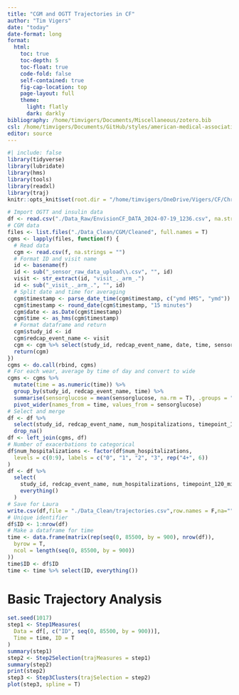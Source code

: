 ```yaml
---
title: "CGM and OGTT Trajectories in CF"
author: "Tim Vigers"
date: "today"
date-format: long
format:
  html:
    toc: true
    toc-depth: 5
    toc-float: true
    code-fold: false
    self-contained: true
    fig-cap-location: top
    page-layout: full
    theme:
      light: flatly
      dark: darkly
bibliography: /home/timvigers/Documents/Miscellaneous/zotero.bib
csl: /home/timvigers/Documents/GitHub/styles/american-medical-association.csl
editor: source
---
```


```r
#| include: false
library(tidyverse)
library(lubridate)
library(hms)
library(tools)
library(readxl)
library(traj)
knitr::opts_knit$set(root.dir = "/home/timvigers/OneDrive/Vigers/CF/Christine Chan/EnVision CF")
```

```r
# Import OGTT and insulin data
df <- read.csv("./Data_Raw/EnvisionCF_DATA_2024-07-19_1236.csv", na.strings = "")
# CGM data
files <- list.files("./Data_Clean/CGM/Cleaned", full.names = T)
cgms <- lapply(files, function(f) {
  # Read data
  cgm <- read.csv(f, na.strings = "")
  # Format ID and visit name
  id <- basename(f)
  id <- sub("_sensor_raw_data_upload\\.csv", "", id)
  visit <- str_extract(id, "visit_._arm_.")
  id <- sub("_visit_._arm_.", "", id)
  # Split date and time for averaging
  cgm$timestamp <- parse_date_time(cgm$timestamp, c("ymd HMS", "ymd"))
  cgm$timestamp <- round_date(cgm$timestamp, "15 minutes")
  cgm$date <- as.Date(cgm$timestamp)
  cgm$time <- as_hms(cgm$timestamp)
  # Format dataframe and return
  cgm$study_id <- id
  cgm$redcap_event_name <- visit
  cgm <- cgm %>% select(study_id, redcap_event_name, date, time, sensorglucose)
  return(cgm)
})
cgms <- do.call(rbind, cgms)
# For each wear, average by time of day and convert to wide
cgms <- cgms %>%
  mutate(time = as.numeric(time)) %>%
  group_by(study_id, redcap_event_name, time) %>%
  summarise(sensorglucose = mean(sensorglucose, na.rm = T), .groups = "drop") %>%
  pivot_wider(names_from = time, values_from = sensorglucose)
# Select and merge
df <- df %>%
  select(study_id, redcap_event_name, num_hospitalizations, timepoint_120_min) %>%
  drop_na()
df <- left_join(cgms, df)
# Number of exacerbations to categorical
df$num_hospitalizations <- factor(df$num_hospitalizations,
  levels = c(0:9), labels = c("0", "1", "2", "3", rep("4+", 6))
)
df <- df %>%
  select(
    study_id, redcap_event_name, num_hospitalizations, timepoint_120_min,
    everything()
  )
# Save for Laura
write.csv(df,file = "./Data_Clean/trajectories.csv",row.names = F,na="")
# Unique identifier
df$ID <- 1:nrow(df)
# Make a dataframe for time
time <- data.frame(matrix(rep(seq(0, 85500, by = 900), nrow(df)),
  byrow = T,
  ncol = length(seq(0, 85500, by = 900))
))
time$ID <- df$ID
time <- time %>% select(ID, everything())
```

# Basic Trajectory Analysis

```r
set.seed(1017)
step1 <- Step1Measures(
  Data = df[, c("ID", seq(0, 85500, by = 900))],
  Time = time, ID = T
)
summary(step1)
step2 <- Step2Selection(trajMeasures = step1)
summary(step2)
print(step2)
step3 <- Step3Clusters(trajSelection = step2)
plot(step3, spline = T)
```
